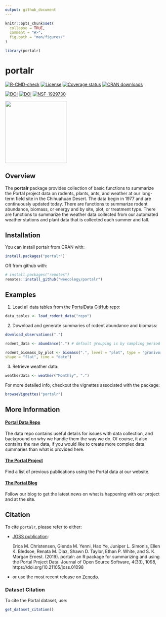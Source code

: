 ```yaml
---
output: github_document
---
```


<!-- README.md is generated from README.Rmd. Please edit that file -->

```r
knitr::opts_chunk$set(
  collapse = TRUE,
  comment = "#>",
  fig.path = "man/figures/"
)

library(portalr)
```

# portalr

<!-- badges: start -->
[![R-CMD-check](https://github.com/weecology/portalr/workflows/R-CMD-check/badge.svg)](https://github.com/weecology/portalr/actions)
[![License](https://img.shields.io/badge/license-MIT-blue.svg)](https://raw.githubusercontent.com/weecology/portalr/main/LICENSE)
[![Coverage status](https://codecov.io/gh/weecology/portalr/branch/main/graph/badge.svg)](https://codecov.io/github/weecology/portalr?branch=main)
[![CRAN downloads](https://cranlogs.r-pkg.org/badges/grand-total/portalr)](https://CRAN.R-project.org/package=portalr)

[![DOI](https://zenodo.org/badge/DOI/10.5281/zenodo.1429290.svg)](https://doi.org/10.5281/zenodo.1429290)
[![DOI](http://joss.theoj.org/papers/10.21105/joss.01098/status.svg)](https://doi.org/10.21105/joss.01098)
[![NSF-1929730](https://img.shields.io/badge/NSF-1929730-blue.svg)](https://www.nsf.gov/awardsearch/showAward?AWD_ID=1929730)
<!-- badges: end -->

<img src="man/figures/portalr.png" width="200px">

## Overview 

The **portalr** package provides collection of basic functions to summarize the Portal project data on rodents, plants, ants, and weather at our long-term field site in the Chihuahuan Desert. The data begin in 1977 and are continuously updated today. There are functions to summarize rodent abundance, biomass, or energy and by site, plot, or treatment type. There are functions to summarize the weather data collected from our automated weather stations and plant data that is collected each summer and fall.

## Installation

You can install portalr from CRAN with:

```r
install.packages("portalr")
```

OR from github with:

```r
# install.packages("remotes")
remotes::install_github("weecology/portalr")
```

## Examples

1. Load all data tables from the [PortalData GitHub repo](https://github.com/weecology/portalData):

```r
data_tables <- load_rodent_data("repo")
```

2. Download and generate summaries of rodent abundance and biomass:

```r
download_observations(".")

rodent_data <- abundance(".") # default grouping is by sampling period

rodent_biomass_by_plot <- biomass(".", level = "plot", type = "granivores", 
shape = "flat", time = "date")
```

3. Retrieve weather data:

```r
weatherdata <- weather("Monthly", ".")
```

For more detailed info, checkout the vignettes associated with the package:
```r
browseVignettes("portalr")
```

## More Information

#### [Portal Data Repo](https://github.com/weecology/PortalData) 
The data repo contains useful details for issues with data collection, and background on why we handle them the way we do. Of course, it also contains the raw data, if you would like to create more complex data summaries than what is provided here.

#### [The Portal Project](https://portal.weecology.org/)
Find a list of previous publications using the Portal data at our website.

#### [The Portal Blog](https://portalproject.wordpress.com/)
Follow our blog to get the latest news on what is happening with our project and at the site.

## Citation

To cite `portalr`, please refer to either:

* [JOSS publication](https://doi.org/10.21105/joss.01098):

  Erica M. Christensen, Glenda M. Yenni, Hao Ye, Juniper L. Simonis, Ellen K. Bledsoe, Renata M. Diaz, Shawn D. Taylor, Ethan P. White, and S. K. Morgan Ernest. (2019). portalr: an R package for summarizing and using the Portal Project Data. Journal of Open Source Software, 4(33), 1098, https://doi.org/10.21105/joss.01098

* or use the most recent release on [Zenodo](https://doi.org/10.5281/zenodo.1429290).

### Dataset Citation

To cite the Portal dataset, use:

```r
get_dataset_citation()
```

